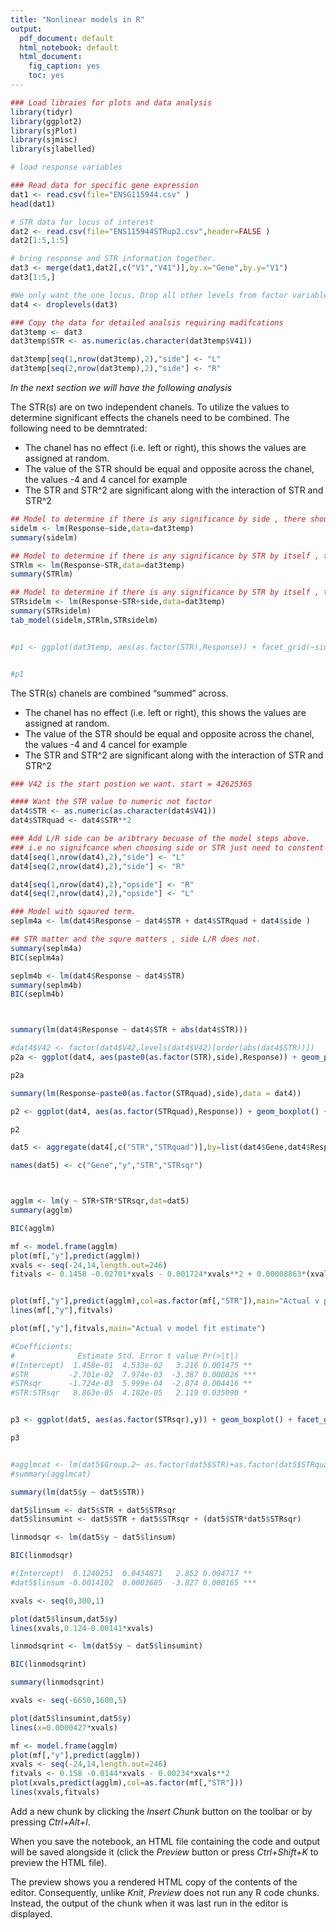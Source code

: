 ```yaml
---
title: "Nonlinear models in R"
output:
  pdf_document: default
  html_notebook: default
  html_document: 
    fig_caption: yes
    toc: yes
---
```



```r
### Load libraies for plots and data analysis
library(tidyr)
library(ggplot2)
library(sjPlot)
library(sjmisc)
library(sjlabelled)

# load response variables

### Read data for specific gene expression
dat1 <- read.csv(file="ENSG115944.csv" )
head(dat1)

# STR data for locus of interest
dat2 <- read.csv(file="ENS115944STRup2.csv",header=FALSE )
dat2[1:5,1:5]

# bring response and STR information together.
dat3 <- merge(dat1,dat2[,c("V1","V41")],by.x="Gene",by.y="V1")
dat3[1:5,]

#We only want the one locus. Drop all other levels from factor variables.
dat4 <- droplevels(dat3)

### Copy the data for detailed analsis requiring madifcations
dat3temp <- dat3
dat3temp$STR <- as.numeric(as.character(dat3temp$V41))

dat3temp[seq(1,nrow(dat3temp),2),"side"] <- "L"
dat3temp[seq(2,nrow(dat3temp),2),"side"] <- "R"
```

*In the next section we will have the following analysis*

The STR(s) are on two independent chanels. To utilize the values to determine significant effects the chanels need to be combined. The following need to be demntrated:

* The chanel has no effect (i.e. left or right), this shows the values are assigned at random.
* The value of the STR should be equal and opposite across the chanel, the values -4 and 4 cancel for example
* The STR and STR^2 are significant along with the interaction of STR and STR^2

```r

## Model to determine if there is any significance by side , there should be none.
sidelm <- lm(Response~side,data=dat3temp)
summary(sidelm)

## Model to determine if there is any significance by STR by itself , there should be none.
STRlm <- lm(Response~STR,data=dat3temp)
summary(STRlm)

## Model to determine if there is any significance by STR by itself , there should be none.
STRsidelm <- lm(Response~STR+side,data=dat3temp)
summary(STRsidelm)
tab_model(sidelm,STRlm,STRsidelm)


#p1 <- ggplot(dat3temp, aes(as.factor(STR),Response)) + facet_grid(~side) + geom_boxplot()


#p1

```

The STR(s) chanels are combined "summed" across.

* The chanel has no effect (i.e. left or right), this shows the values are assigned at random.
* The value of the STR should be equal and opposite across the chanel, the values -4 and 4 cancel for example
* The STR and STR^2 are significant along with the interaction of STR and STR^2


```r


### V42 is the start postion we want. start = 42625365

#### Want the STR value to numeric not factor
dat4$STR <- as.numeric(as.character(dat4$V41))
dat4$STRquad <- dat4$STR**2

### Add L/R side can be aribtrary becuase of the model steps above.
### i.e no signifcance when choosing side or STR just need to constent
dat4[seq(1,nrow(dat4),2),"side"] <- "L"
dat4[seq(2,nrow(dat4),2),"side"] <- "R"

dat4[seq(1,nrow(dat4),2),"opside"] <- "R"
dat4[seq(2,nrow(dat4),2),"opside"] <- "L"

### Model with sqaured term.
seplm4a <- lm(dat4$Response ~ dat4$STR + dat4$STRquad + dat4$side )

## STR matter and the squre matters , side L/R does not.
summary(seplm4a)
BIC(seplm4a)

seplm4b <- lm(dat4$Response ~ dat4$STR)
summary(seplm4b)
BIC(seplm4b)



summary(lm(dat4$Response ~ dat4$STR + abs(dat4$STR)))

#dat4$V42 <- factor(dat4$V42,levels(dat4$V42)[order(abs(dat4$STR))])
p2a <- ggplot(dat4, aes(paste0(as.factor(STR),side),Response)) + geom_point() + facet_grid(~opside,scales="free_x")

p2a

summary(lm(Response~paste0(as.factor(STRquad),side),data = dat4))

p2 <- ggplot(dat4, aes(as.factor(STRquad),Response)) + geom_boxplot() + facet_grid(~STR+side,scales="free_x")

p2

```

```r

dat5 <- aggregate(dat4[,c("STR","STRquad")],by=list(dat4$Gene,dat4$Response),FUN=sum,na.rm=TRUE)

names(dat5) <- c("Gene","y","STR","STRsqr")



agglm <- lm(y ~ STR+STR*STRsqr,dat=dat5)
summary(agglm)

BIC(agglm)

mf <- model.frame(agglm)
plot(mf[,"y"],predict(agglm))
xvals <- seq(-24,14,length.out=246)
fitvals <- 0.1458 -0.02701*xvals - 0.001724*xvals**2 + 0.00008863*(xvals*xvals**2)


plot(mf[,"y"],predict(agglm),col=as.factor(mf[,"STR"]),main="Actual v predicted with model fit estimate")
lines(mf[,"y"],fitvals)

plot(mf[,"y"],fitvals,main="Actual v model fit estimate")

#Coefficients:
#              Estimate Std. Error t value Pr(>|t|)    
#(Intercept)  1.458e-01  4.533e-02   3.216 0.001475 ** 
#STR         -2.701e-02  7.974e-03  -3.387 0.000826 ***
#STRsqr      -1.724e-03  5.999e-04  -2.874 0.004416 ** 
#STR:STRsqr   8.863e-05  4.182e-05   2.119 0.035090 * 


p3 <- ggplot(dat5, aes(as.factor(STRsqr),y)) + geom_boxplot() + facet_grid(~STR,scales="free_x")

p3


#agglmcat <- lm(dat5$Group.2~ as.factor(dat5$STR)+as.factor(dat5$STRquad))
#summary(agglmcat)

summary(lm(dat5$y ~ dat5$STR))

dat5$linsum <- dat5$STR + dat5$STRsqr
dat5$linsumint <- dat5$STR + dat5$STRsqr + (dat5$STR*dat5$STRsqr)

linmodsqr <- lm(dat5$y ~ dat5$linsum)

BIC(linmodsqr)

#(Intercept)  0.1240251  0.0434871   2.852 0.004717 ** 
#dat5$linsum -0.0014102  0.0003685  -3.827 0.000165 ***

xvals <- seq(0,300,1)

plot(dat5$linsum,dat5$y)
lines(xvals,0.124-0.00141*xvals)

linmodsqrint <- lm(dat5$y ~ dat5$linsumint)

BIC(linmodsqrint)

summary(linmodsqrint)

xvals <- seq(-6650,1600,5)

plot(dat5$linsumint,dat5$y)
lines(x=0.0000427*xvals)

mf <- model.frame(agglm)
plot(mf[,"y"],predict(agglm))
xvals <- seq(-24,14,length.out=246)
fitvals <- 0.158 -0.0144*xvals - 0.00234*xvals**2
plot(xvals,predict(agglm),col=as.factor(mf[,"STR"]))
lines(xvals,fitvals)
```

Add a new chunk by clicking the *Insert Chunk* button on the toolbar or by pressing *Ctrl+Alt+I*.

When you save the notebook, an HTML file containing the code and output will be saved alongside it (click the *Preview* button or press *Ctrl+Shift+K* to preview the HTML file).

The preview shows you a rendered HTML copy of the contents of the editor. Consequently, unlike *Knit*, *Preview* does not run any R code chunks. Instead, the output of the chunk when it was last run in the editor is displayed.
